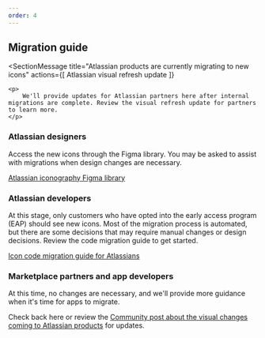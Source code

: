```yaml
---
order: 4
---
```



## Migration guide

<SectionMessage
	title="Atlassian products are currently migrating to new icons"
	actions={[
			<SectionMessageAction href="https://community.developer.atlassian.com/t/a-visual-refresh-of-our-ui-foundations-is-coming/84949">Atlassian visual refresh update</SectionMessageAction>
	]}
>
	<p>
		We'll provide updates for Atlassian partners here after internal migrations are complete. Review the visual refresh update for partners to learn more.
	</p>
</SectionMessage>

### Atlassian designers

Access the new icons through the Figma library. You may be asked to assist with migrations when design changes are necessary.

[Atlassian iconography Figma library](https://go.atlassian.com/ads-icons-figma)

### Atlassian developers

At this stage, only customers who have opted into the early access program (EAP) should see new icons. Most of the migration process is automated, but there are some decisions that may require manual changes or design decisions. Review the code migration guide to get started.

[Icon code migration guide for Atlassians](https://hello.atlassian.net/wiki/spaces/DST/pages/3748692796/New+ADS+iconography+-+Code+migration+guide)

### Marketplace partners and app developers

At this time, no changes are necessary, and we'll provide more guidance when it's time for apps to migrate.

<!-- Here's more on what to expect for each app development and design framework:

- Apps using **Forge UI Kit** may automatically get some icon updates in a future release. Certain changes may still require manual opt-in. We will update with more information soon.
- Developers using design system icons through **Forge custom UI** or **Connect** will need to migrate to the new icons if they want to align with the style changes in the products. We'll provide details on how to do this in a future release.
- We'll update our **community Figma library** with the new icons once they're in beta. -->

Check back here or review the [Community post about the visual changes coming to Atlassian products](https://community.developer.atlassian.com/t/a-visual-refresh-of-our-ui-foundations-is-coming/84949) for updates.